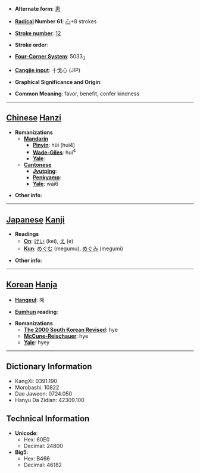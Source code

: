 * '''Alternate form''': [[恵]]

* '''[[Wiktionary:Chinese radical index| Radical]] Number 61''': [[Wiktionary:Chinese radical index 心|心]]+8 strokes

* '''[[Wiktionary:Chinese total strokes index|Stroke number]]''': [[Wiktionary:Chinese total strokes index 12|12]]

* '''Stroke order''': 

* '''[[Wiktionary:Chinese four corner index|Four-Corner System]]''': 5033<sub>3</sub>

* '''[[Wiktionary:Chinese Cangjie index|Cangjie input]]''': 十戈心 (JIP)

* '''Graphical Significance and Origin''': 

* '''Common Meaning''': favor, benefit, confer kindness

----

== [[Chinese]] [[Hanzi]] ==

* '''Romanizations'''
** '''[[Mandarin]]'''
*** '''[[Pinyin]]''': hùi (hui4)
*** '''[[Wade-Giles]]''': hui<sup>4</sup>
*** '''[[Yale]]''': 
** '''[[Cantonese]]'''
*** '''[[Jyutping]]''':
*** '''[[Penkyamp]]''': 
*** '''[[Yale]]''': wai6

* '''Other info''': 

----

== [[Japanese]] [[Kanji]] ==

* '''Readings'''
** '''[[On]]''': [[けい]] (kei), [[え]] (e)
** '''[[Kun]]''': [[めぐむ]] (megumu), [[めぐみ]] (megumi)

* '''Other info''':  

----

== [[Korean]] [[Hanja]] ==

* '''[[Hangeul]]''': 혜

* '''[[Eumhun]] reading''': 

* '''Romanizations'''
** '''[[The 2000 South Korean Revised Romanization|The 2000 South Korean Revised]]''': hye
** '''[[McCune-Reischauer]]''': hye
** '''[[Yale]]''': hyey

----

== Dictionary Information ==

* KangXi: 0391.190
* Morobashi: 10822
* Dae Jaweon: 0724.050
* Hanyu Da Zidian: 42309.100

== Technical Information ==

* '''Unicode''':
** Hex: 60E0
** Decimal: 24800
* '''Big5''':
** Hex: B466
** Decimal: 46182